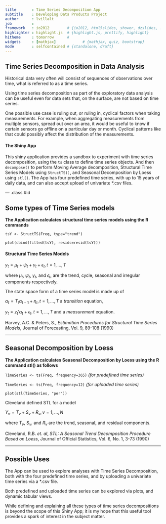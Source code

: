 ```yaml
---
title       : Time Series Decomposition App
subtitle    : Developing Data Products Project
author      : lvillalt
job         :
framework   : io2012        # {io2012, html5slides, shower, dzslides, ...}
highlighter : highlight.js  # {highlight.js, prettify, highlight}
hitheme     : tomorrow      # 
widgets     : [mathjax]            # {mathjax, quiz, bootstrap}
mode        : selfcontained # {standalone, draft}
---
```


## Time Series Decomposition in Data Analysis

Historical data very often will consist of sequences of observations over time, what is referred to as a time series.

Using time series decomposition as part of the exploratory data analysis can be useful even for data sets that, on the surface, are not based on time series.

One possible use case is ruling out, or ruling in, cyclical factors when taking measurements. For example, when aggregating measurements from multiple sensors, spread out over an area, it would be useful to know if certain sensors go offline on a particular day or month. Cyclical patterns like that could possibly affect the distribution of the measurements.

#### The Shiny App

This shiny application provides a sandbox to experiment with time series decomposition, using the `ts` class to define time series objects. And then `decompose()` to perform Moving Average decomposition, Structural Time Series Models using `StructTS()`, and Seasonal Decomposition by Loess using `stl()`. The App has four predefined time series, with up to 15 years of daily data, and can also accept upload of univariate *.csv files.

--- .class #id 

## Some types of Time Series models

**The Application calculates structural time series models using the R commands** 

`tsY <- StructTS(Freq, type="trend")`

`plot(cbind(fitted(tsY), resids=resid(tsY)))`

#### Structural Time Series Models

$y_t = \mu {_t} + \psi {_t} + \gamma {_t} + \epsilon {_t}, t = 1,..., T$

where $\mu{_t}$, $\psi {_t}$, $\gamma {_t}$, and $\epsilon {_t}$, are the trend, cycle, seasonal and irregular components respectively.

The state space form of a time series model is made up of

$\alpha_t = T{_t}\alpha_{t - 1} + \eta {_t}, t = 1,..., T$ a *transition* equation,

$y_t = z{_t}'\alpha_{t} + \epsilon {_t}, t = 1,..., T$ and a *measurement* equation.

Harvey, A.C. & Peters, S., *Estimation Procedures for Structural Time
Series Models*, Journal of Forecasting, Vol. 9, 89-108 (1990)

---

## Seasonal Decomposition by Loess

**The Application calculates Seasonal Decomposition by Loess using the R command stl() as follows** 

`TimeSeries <- ts(Freq, frequency=365)` *(for predefined time series)*

`TimeSeries <- ts(Freq, frequency=12)` *(for uploaded time series)*

`plot(stl(TimeSeries, "per"))`

Cleveland defined STL for a model 

$Y_v = T{_v} + S{_v} + R{_v}, v = 1,..., N$

where $T{_v}$, $S{_v}$, and $R{_v}$ are the trend, seasonal, and residual components.

Cleveland, R.B. *et. al*, *STL: A Seasonal Trend Decomposition Procedure Based on Loess*, Journal of Official Statistics, Vol. 6, No. 1, 3-73 (1990)

---

## Possible Uses

The App can be used to explore analyses with Time Series Decomposition, both with the four predefined time series, and by uploading a univariate time series via a *.csv file.

Both predefined and uploaded time series can be explored via plots, and dynamic tabular views.

While defining and explaining all these types of time series decompositions is beyond the scope of this Shiny App; it is my hope that this useful tool provides a spark of interest in the subject matter.


